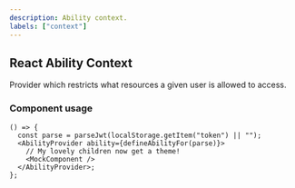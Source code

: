 ```yaml
---
description: Ability context.
labels: ["context"]
---
```


## React Ability Context

Provider which restricts what resources a given user is allowed to access.

### Component usage

```tsx
() => {
  const parse = parseJwt(localStorage.getItem("token") || "");
  <AbilityProvider ability={defineAbilityFor(parse)}>
    // My lovely children now get a theme!
    <MockComponent />
  </AbilityProvider>;
};
```
